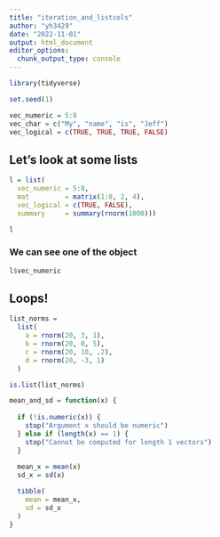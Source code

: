 ```yaml
---
title: "iteration_and_listcols"
author: "yh3429"
date: "2022-11-01"
output: html_document
editor_options: 
  chunk_output_type: console
---
```


```r
library(tidyverse)

set.seed(1)
```

```r
vec_numeric = 5:8
vec_char = c("My", "name", "is", "Jeff")
vec_logical = c(TRUE, TRUE, TRUE, FALSE)
```

## Let's look at some lists
```r
l = list(
  vec_numeric = 5:8,
  mat         = matrix(1:8, 2, 4),
  vec_logical = c(TRUE, FALSE),
  summary     = summary(rnorm(1000)))

l
```

### We can see one of the object
```r
l$vec_numeric
```

## Loops!
```r
list_norms = 
  list(
    a = rnorm(20, 3, 1),
    b = rnorm(20, 0, 5),
    c = rnorm(20, 10, .2),
    d = rnorm(20, -3, 1)
  )

is.list(list_norms)
```

```r
mean_and_sd = function(x) {
  
  if (!is.numeric(x)) {
    stop("Argument x should be numeric")
  } else if (length(x) == 1) {
    stop("Cannot be computed for length 1 vectors")
  }
  
  mean_x = mean(x)
  sd_x = sd(x)

  tibble(
    mean = mean_x, 
    sd = sd_x
  )
}
```

